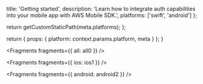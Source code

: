 
  title: 'Getting started',
  description: 'Learn how to integrate auth capabilities into your mobile app with AWS Mobile SDK.',
  platforms: ['swift', 'android']
};

  return getCustomStaticPath(meta.platforms);
};

  return {
    props: {
      platform: context.params.platform,
      meta
    }
  };
}


<Fragments fragments={{ all: all0 }} />


<Fragments fragments={{ ios: ios1 }} />


<Fragments fragments={{ android: android2 }} />
